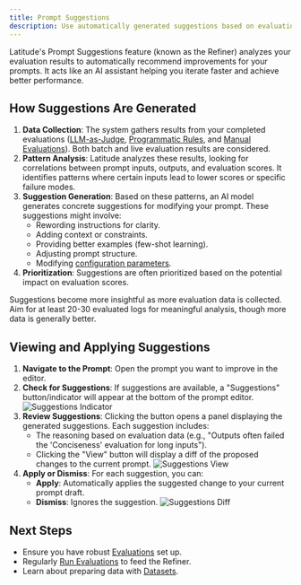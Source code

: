 ```yaml
---
title: Prompt Suggestions
description: Use automatically generated suggestions based on evaluation results to improve your prompts.
---
```


Latitude's Prompt Suggestions feature (known as the Refiner) analyzes your evaluation results to automatically recommend improvements for your prompts. It acts like an AI assistant helping you iterate faster and achieve better performance.

## How Suggestions Are Generated

1.  **Data Collection**: The system gathers results from your completed evaluations ([LLM-as-Judge](/guides/evaluations/llm-as-judges), [Programmatic Rules](/guides/evaluations/programmatic-rules), and [Manual Evaluations](/guides/evaluations/humans-in-the-loop)). Both batch and live evaluation results are considered.
2.  **Pattern Analysis**: Latitude analyzes these results, looking for correlations between prompt inputs, outputs, and evaluation scores. It identifies patterns where certain inputs lead to lower scores or specific failure modes.
3.  **Suggestion Generation**: Based on these patterns, an AI model generates concrete suggestions for modifying your prompt. These suggestions might involve:
    - Rewording instructions for clarity.
    - Adding context or constraints.
    - Providing better examples (few-shot learning).
    - Adjusting prompt structure.
    - Modifying [configuration parameters](/guides/prompt-manager/configuration).
4.  **Prioritization**: Suggestions are often prioritized based on the potential impact on evaluation scores.

<Note>
  Suggestions become more insightful as more evaluation data is collected. Aim
  for at least 20-30 evaluated logs for meaningful analysis, though more data is
  generally better.
</Note>

## Viewing and Applying Suggestions

1.  **Navigate to the Prompt**: Open the prompt you want to improve in the editor.
2.  **Check for Suggestions**: If suggestions are available, a "Suggestions" button/indicator will appear at the bottom of the prompt editor.
    ![Suggestions Indicator](/assets/prompt_suggestions_indicator.png)
3.  **Review Suggestions**: Clicking the button opens a panel displaying the generated suggestions. Each suggestion includes:
    - The reasoning based on evaluation data (e.g., "Outputs often failed the 'Conciseness' evaluation for long inputs").
    - Clicking the "View" button will display a diff of the proposed changes to the current prompt.
      ![Suggestions View](/assets/prompt_suggestions_view.png)
4.  **Apply or Dismiss**: For each suggestion, you can:
    - **Apply**: Automatically applies the suggested change to your current prompt draft.
    - **Dismiss**: Ignores the suggestion.
      ![Suggestions Diff](/assets/prompt_suggestions_diff.png)

## Next Steps

- Ensure you have robust [Evaluations](/guides/evaluations/overview) set up.
- Regularly [Run Evaluations](/guides/evaluations/running-evaluations) to feed the Refiner.
- Learn about preparing data with [Datasets](/guides/datasets/overview).

